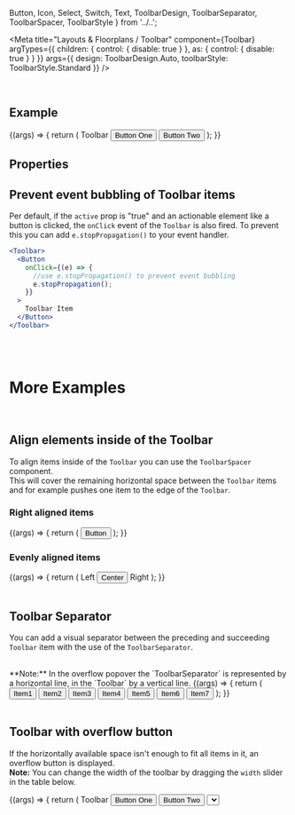   Button,
  Icon,
  Select,
  Switch,
  Text,
  ToolbarDesign,
  ToolbarSeparator,
  ToolbarSpacer,
  ToolbarStyle
} from '../..';

<Meta
  title="Layouts & Floorplans / Toolbar"
  component={Toolbar}
  argTypes={{
    children: { control: { disable: true } },
    as: { control: { disable: true } }
  }}
  args={{
    design: ToolbarDesign.Auto,
    toolbarStyle: ToolbarStyle.Standard
  }}
/>

<DocsHeader />

<br />

## Example

<Canvas>
  <Story name="Default">
    {(args) => {
      return (
        <Toolbar {...args}>
          <Text>Toolbar</Text>
          <Button>Button One</Button>
          <Button>Button Two</Button>
        </Toolbar>
      );
    }}
  </Story>
</Canvas>

## Properties

<ArgsTable story="Default" />

## Prevent event bubbling of Toolbar items

Per default, if the `active` prop is "true" and an actionable element like a button is clicked, the `onClick` event of the `Toolbar` is also fired.
To prevent this you can add `e.stopPropagation()` to your event handler.

```jsx
<Toolbar>
  <Button
    onClick={(e) => {
      //use e.stopPropagation() to prevent event bubbling
      e.stopPropagation();
    }}
  >
    Toolbar Item
  </Button>
</Toolbar>
```

<br />
<br />

# More Examples

<br />

## Align elements inside of the Toolbar

To align items inside of the `Toolbar` you can use the `ToolbarSpacer` component.<br/>
This will cover the remaining horizontal space between the `Toolbar` items and for example pushes one item to the edge of the `Toolbar`.

### Right aligned items

<Canvas>
  <Story name="Right aligned items">
    {(args) => {
      return (
        <Toolbar {...args}>
          <ToolbarSpacer />
          <Button>Button</Button>
          <Icon name="settings" />
          <Icon name="download" />
        </Toolbar>
      );
    }}
  </Story>
</Canvas>

### Evenly aligned items

<Canvas>
  <Story name="Evenly aligned items">
    {(args) => {
      return (
        <Toolbar {...args}>
          <Text>Left</Text>
          <ToolbarSpacer />
          <Button>Center</Button>
          <ToolbarSpacer />
          <Text>Right</Text>
          <Icon name="settings" />
          <Icon name="download" />
        </Toolbar>
      );
    }}
  </Story>
</Canvas>

<br />
<br />

## Toolbar Separator

You can add a visual separator between the preceding and succeeding `Toolbar` item with the use of the `ToolbarSeparator`.

<br />
**Note:** In the overflow popover the `ToolbarSeparator` is represented by a horizontal line, in the `Toolbar` by a vertical
line.

<Canvas>
  <Story name="With separator">
    {(args) => {
      return (
        <Toolbar {...args}>
          <Button>Item1</Button>
          <Button>Item2</Button>
          <Button>Item3</Button>
          <ToolbarSeparator />
          <Button>Item4</Button>
          <Button>Item5</Button>
          <ToolbarSeparator />
          <Button>Item6</Button>
          <ToolbarSeparator />
          <Button>Item7</Button>
        </Toolbar>
      );
    }}
  </Story>
</Canvas>

<br />
<br />

## Toolbar with overflow button

If the horizontally available space isn't enough to fit all items in it, an overflow button is displayed.<br/>
**Note:** You can change the width of the toolbar by dragging the `width` slider in the table below.

<ArgsTable story="With overflow button" />

<Canvas>
  <Story
    name="With overflow button"
    args={{ width: 200 }}
    argTypes={{
      width: {
        control: { type: 'range', min: 0, max: 1100, step: 10 },
        description:
          'Drag the slider to change the width of the toolbar.\n\n__Note:__ This is not an actual prop of the toolbar!'
      },
      children: { table: { disable: true } },
      toolbarStyle: { table: { disable: true } },
      design: { table: { disable: true } },
      active: { table: { disable: true } },
      onClick: { table: { disable: true } },
      as: { table: { disable: true } },
      portalContainer: { table: { disable: true } },
      onOverflowChange: { table: { disable: true } },
      className: { table: { disable: true } },
      style: { table: { disable: true } },
      tooltip: { table: { disable: true } }
    }}
  >
    {(args) => {
      return (
        <Toolbar {...args} style={{ width: `${args.width}px` }}>
          <Text>Toolbar</Text>
          <Button>Button One</Button>
          <Button>Button Two</Button>
          <Select />
          <Switch />
          <Button>Button Three</Button>
          <Button>Button Four</Button>
          <Button>Button Five</Button>
          <Button>Button Six</Button>
        </Toolbar>
      );
    }}
  </Story>
</Canvas>

### Close overflow popover on interaction

The overflow popover can be closed programmatically by using the `overflowPopoverRef`.

```jsx
const ToolbarComponent = () => {
  const overflowPopoverRef = useRef(null);
  const handlePopoverClose = () => {
    if (overflowPopoverRef.current.isOpen()) {
      overflowPopoverRef.current.close();
    }
  };
  return (
    <Toolbar overflowPopoverRef={overflowPopoverRef}>
      <Text>Toolbar</Text>
      <Button onClick={handlePopoverClose}>Button One</Button>
      <Select onChange={handlePopoverClose}>
        <Option>Option 1</Option>
        <Option>Option 2</Option>
      </Select>
    </Toolbar>
  );
};
```

<Footer />
